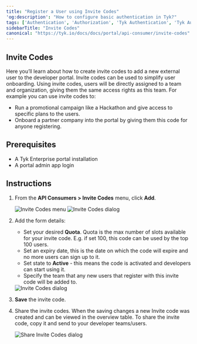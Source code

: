```yaml
---
title: "Register a User using Invite Codes"
'og:description': "How to configure basic authentication in Tyk?"
tags: ['Authentication', 'Authorization', 'Tyk Authentication', 'Tyk Authorization', 'Secure APIs', 'Basic Authentication']
sidebarTitle: "Invite Codes"
canonical: "https://tyk.io/docs/docs/portal/api-consumer/invite-codes"
---
```


## Invite Codes

Here you’ll learn about how to create invite codes to add a new external user to the developer portal. Invite codes can be used to simplify user onboarding. Using invite codes, users will be directly assigned to a team and organization, giving them the same access rights as this team. For example you can use invite codes to:
- Run a promotional campaign like a Hackathon and give access to specific plans to the users.
- Onboard a partner company into the portal by giving them this code for anyone registering.

## Prerequisites

- A Tyk Enterprise portal installation
- A portal admin app login

## Instructions

1. From the **API Consumers > Invite Codes** menu, click **Add**.

    <img src="/img/dashboard/portal-management/enterprise-portal/invite-codes.png" alt="Invite Codes menu" />
    <img src="/img/dashboard/portal-management/enterprise-portal/add-invite-code.png" alt="Invite Codes dialog" />

2. Add the form details:

   - Set your desired **Quota**. Quota is the max number of slots available for your invite code. E.g. if set 100, this code can be used by the top 100 users.
   - Set an expiry date, this is the date on which the code will expire and no more users can sign up to it.
   - Set state to **Active** - this means the code is activated and developers can start using it.
   - Specify the team that any new users that register with this invite code will be added to.

    <img src="/img/dashboard/portal-management/enterprise-portal/invite-code-dialog.png" alt="Invite Codes dialog" />

3. **Save** the invite code.
4. Share the invite codes. When the saving changes a new Invite code was created and can be viewed in the overview table. To share the invite code, copy it and send to your developer teams/users.

    <img src="/img/dashboard/portal-management/enterprise-portal/share-invite-codes.png" alt="Share Invite Codes dialog" />

